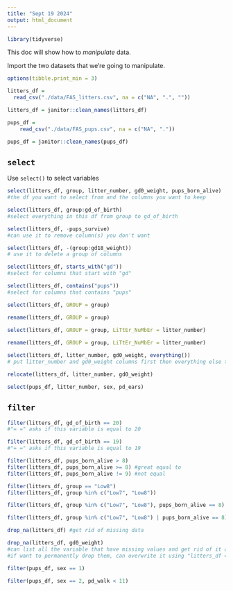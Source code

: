 ```yaml
---
title: "Sept 19 2024"
output: html_document
---
```

```r
library(tidyverse)
```

This doc will show how to *manipulate* data.

Import the two datasets that we're going to manipulate.

```r
options(tibble.print_min = 3)

litters_df = 
  read_csv("./data/FAS_litters.csv", na = c("NA", ".", ""))

litters_df = janitor::clean_names(litters_df)

pups_df = 
    read_csv("./data/FAS_pups.csv", na = c("NA", "."))

pups_df = janitor::clean_names(pups_df)
```

## `select`

Use `select()` to select variables

```r
select(litters_df, group, litter_number, gd0_weight, pups_born_alive)
#the df you want to select from and the columns you want to keep

select(litters_df, group:gd_of_birth)
#select everything in this df from group to gd_of_birth

select(litters_df, -pups_survive)
#can use it to remove column(s) you don't want

select(litters_df, -(group:gd18_weight))
# use it to delete a group of columns

select(litters_df, starts_with("gd"))
#select for columns that start with "gd"

select(litters_df, contains("pups"))
#select for columns that contains "pups"
```

```r

select(litters_df, GROUP = group)

rename(litters_df, GROUP = group)
       
select(litters_df, GROUP = group, LiTtEr_NuMbEr = litter_number)

rename(litters_df, GROUP = group, LiTtEr_NuMbEr = litter_number)
```


```r
select(litters_df, litter_number, gd0_weight, everything())
# put litter_number and gd0_weight columns first then everything else the same as is

relocate(litters_df, litter_number, gd0_weight)
```

```r
select(pups_df, litter_number, sex, pd_ears)
```

## `filter`

```r
filter(litters_df, gd_of_birth == 20)
#"= =" asks if this variable is equal to 20

filter(litters_df, gd_of_birth == 19)
#"= =" asks if this variable is equal to 19
```

```r
filter(litters_df, pups_born_alive > 8)
filter(litters_df, pups_born_alive >= 8) #great equal to
filter(litters_df, pups_born_alive != 9) #not equal
```

```r
filter(litters_df, group == "Low8")
filter(litters_df, group %in% c("Low7", "Low8"))
```


```r
filter(litters_df, group %in% c("Low7", "Low8"), pups_born_alive == 8)

filter(litters_df, group %in% c("Low7", "Low8") | pups_born_alive == 8)
```

```r
drop_na(litters_df) #get rid of missing data

drop_na(litters_df, gd0_weight)
#can list all the variable that have missing values and get rid of it at the same time
#if want to permanently drop them, can overwrite it using "litters_df = drop_na()"
```

```r
filter(pups_df, sex == 1)

filter(pups_df, sex == 2, pd_walk < 11)
```
